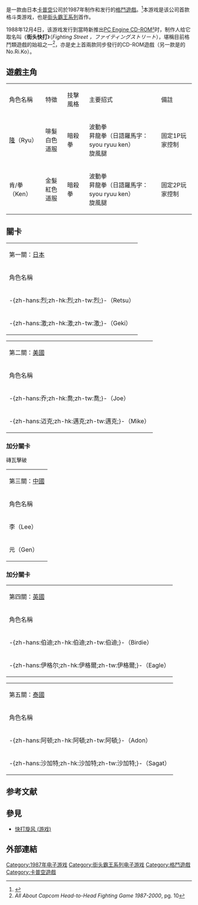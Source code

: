 {{NoteTA
| G1=Games
}}

{{otheruses|other=-{zh-cn:街头霸王; zh-tw:快打旋風; zh-hk:街頭霸王}-的其他意思|街頭霸王 (消歧義)}}

{{Infobox VG
|title = 街头霸王
|japanese = ストリートファイター
|english = Street Fighter
|image = 
|caption = 
|developer = [[卡普空|卡普空]]
|publisher = 卡普空
|director = 西山隆志
|designer = 松本裕司
|composer = 坂口由洋
|series = [[快打旋風系列_(格鬥遊戲)|快打旋風系列]]
|release = 1987年8月30日
|genre = [[格鬥遊戲|格鬥遊戲]]
|modes = 2人對打，1人與電腦對打
|cabinet = Upright
|arcade system = 
|display = [[Raster_graphics|Raster]], 384 x 224 pixels (Horizontal), 1024 colors
|platforms = {{spml| [[街機|街機]] | [[PC_Engine|PC Engine CD-ROM²]] | [[DOS|DOS]] | [[Amstrad_CPC|Amstrad CPC]] | [[ZX_Spectrum|ZX Spectrum]] | [[Commodore_64|Commodore 64]] | [[Amiga|Amiga]] | [[Xbox|Xbox]] | [[PlayStation_2|PlayStation 2]] | [[PlayStation_Portable|PlayStation Portable]] | [[PlayStation_3|PlayStation 3]] | [[Virtual_Console|Virtual Console]] }}
}}

{{vgname|街头霸王|ja=ストリートファイター|en=Street Fighter}}是一款由日本[[卡普空|卡普空]]公司於1987年制作和发行的[[格鬥遊戲|格鬥遊戲]]。<ref name="gamefaqs">{{cite web| url = http://www.gamefaqs.com/arcade/583625-street-fighter/data| title = Release information| publisher = [[GameFAQs|GameFAQs]]| date = | accessdate = 2015-11-05| language = en| archive-date = 2016-12-20| archive-url = https://web.archive.org/web/20161220140036/http://www.gamefaqs.com/arcade/583625-street-fighter/data| dead-url = no}}</ref>本游戏是该公司首款格斗类游戏，也是[[街头霸王系列|街头霸王系列]]首作。

1988年12月4日，该游戏发行到當時新推出[[PC_Engine|PC Engine CD-ROM²]]时，制作人给它取名叫《'''街头快打'''》（''Fighting Street ，ファイティングストリート''），堪稱目前格鬥類遊戲的始祖之一<ref name=aac010>''All About Capcom Head-to-Head Fighting Game 1987-2000'', pg. 10</ref>，亦是史上首兩款同步發行的CD-ROM遊戲（另一款是{{link-ja|小川範子|小川範子}}的No.Ri.Ko）。

==遊戲主角==

{| class="wikitable"
|----- align="center"
| 角色名稱 || 特徵 || 技擊風格 || 主要招式 || 備註
|-----
| [[隆|隆]]（Ryu）
| 啡髮<br>白色道服 || 暗殺拳 || 波動拳<br>昇龍拳（日語羅馬字：syou ryuu ken）<br>旋風腿 || 固定1P玩家控制
|-----
| 肯/拳（Ken）
| 金髮<br>紅色道服 || 暗殺拳 || 波動拳<br>昇龍拳（日語羅馬字：syou ryuu ken）<br>旋風腿 || 固定2P玩家控制
|}

==關卡==

{| class="wikitable"
|----- align="center"
| colspan="6" | 第一關：[[日本|日本]]
|----- align="center"
| 角色名稱 || 特徵 || 場景 || 技擊風格 || 主要招式 || 備註
|-----
| -{zh-hans:烈;zh-hk:烈;zh-tw:烈;}-（Retsu）
| 和尚 || 寺院前 || [https://en.wikipedia.org/wiki/Shorinji_Kempo 少林寺拳法] {{Wayback|url=https://en.wikipedia.org/wiki/Shorinji_Kempo |date=20210411022910 }} ||   ||  
|-----
| -{zh-hans:激;zh-hk:激;zh-tw:激;}-（Geki）
| [[忍者|忍者]] || 富士山附近 || [[忍術|忍術]] || [[瞬間移動|瞬間移動]] ||  
|}

{| class="wikitable"
|----- align="center"
| colspan="6" | 第二關：[[美國|美國]]
|----- align="center"
| 角色名稱 || 特徵 || 場景 || 技擊風格 || 主要招式 || 備註
|-----
| -{zh-hans:乔;zh-hk:喬;zh-tw:喬;}-（Joe）
| 白人壯漢 || 鐵道 || [[踢拳|踢拳]] ||   ||  
|-----
| -{zh-hans:迈克;zh-hk:邁克;zh-tw:邁克;}-（Mike） || 黑人壯漢 || [[拉什莫尔山|拉什莫尔山]] || [[拳擊|拳擊]] ||  
|  
|}

===加分關卡===
磚瓦擊破

{| class="wikitable"
|----- align="center"
| colspan="6" | 第三關：[[中國|中國]]
|----- align="center"
| 角色名稱 || 特徵 || 場景 || 技擊風格 || 主要招式 || 備註
|-----
| 李（Lee） || 戴瓜皮帽<br>著[[唐裝|唐裝]] || [[萬里長城|萬里長城]] ||[[八極拳|八極拳]]||   ||  
|-----
| 元（Gen） || 白髮老者<br>著[[長袍|長袍]] || 香港街道 || [[螳螂拳|螳螂拳]] ||  
|  
|}

===加分關卡===

{| class="wikitable"
|----- align="center"
| colspan="6" | 第四關：[[英國|英國]]
|----- align="center"
| 角色名稱 || 特徵 || 場景 || 技擊風格 || 主要招式 || 備註
|-----
| -{zh-hans:伯迪;zh-hk:伯迪;zh-tw:伯迪;}-（Birdie）
| 高大的[[龐克|龐克]]頭 || 市鎮 || [[角力|摔角]] || 鐵頭功 ||  
|-----
| -{zh-hans:伊格尔;zh-hk:伊格爾;zh-tw:伊格爾;}-（Eagle）
| 留兩撇小鬍子<br>穿白襯衫 || 城堡前 || [https://en.wikipedia.org/wiki/Arnis 菲律賓雙棍術] {{Wayback|url=https://en.wikipedia.org/wiki/Arnis |date=20210226000605 }} ||   ||  
|}

{| class="wikitable"
|----- align="center"
| colspan="6" | 第五關：[[泰國|泰國]]
|----- align="center"
| 角色名稱 || 特徵 || 場景 || 技擊風格 || 主要招式 || 備註
|-----
| -{zh-hans:阿顿;zh-hk:阿頓;zh-tw:阿頓;}-（Adon）
| 戴頭箍 || 河邊 || [[泰拳|泰拳]] ||   ||  
|-----
| -{zh-hans:沙加特;zh-hk:沙加特;zh-tw:沙加特;}-（Sagat）
| 戴黑眼罩 || 佛寺前 || [[泰拳|泰拳]] || 虎刃波<br> ||   ||最后关卡  
|}
<!-- ==遊戲謠言==
*'''一陽指'''<ref>[[台灣|台灣]][[尖端出版社|尖端出版社]]《[[電視遊樂報導|電視遊樂報導]]》創刊號（原 電視遊樂情報 第19期）第72頁／1988年8月25日出刊</ref>（一擊必殺）
:將搖桿按成三角形、S型與三粒B鈕（出拳），使用時不可以跳躍或蹲下。

*'''打出勝利之拳'''<ref>[[台灣|台灣]][[尖端出版社|尖端出版社]]《[[電視遊樂報導|電視遊樂報導]]》第3期（原 電視遊樂情報 第21期）第74頁／1988年9月22日出刊</ref>
:{{PUA|}}從右邊將搖桿移至左邊再由左往下180度移動至右邊，再按出拳鈕。
:{{PUA|}}由右邊移至下邊，再由下移至右邊呈45度，再按出拳鈕。
:註：（此兩種方法以快動作完成，此招也可以閃過敵方的氣功）。

*'''跳關'''<ref>[[台灣|台灣]][[尖端出版社|尖端出版社]]《[[電視遊樂報導|電視遊樂報導]]》第4期（原 電視遊樂情報 第22期）第72頁／1988年10月8日出刊</ref>（可由[[美國|美國]]直接跳至[[泰國|泰國]]）
:美國（USA）的第2個選手，拳王麥克的畫面之中有四個大人頭石像，這四個石像大家應該是非常的清楚，此時在第一個人頭及第二個人頭（由畫面的左至石算來）中央空隙的接縫處，有一把可以讓隆跳關的鑰匙，此時只要使用出昇龍拳（也就是流星拳）來拿到鑰匙，便可以由美國而直接的跳關至泰國，在鑰匙出現的地方位置要看準才行。

*'''進入聯合國（裏關）夏威夷、澳洲、南美洲等地方'''<ref>[[台灣|台灣]][[尖端出版社|尖端出版社]]《[[電視遊樂報導|電視遊樂報導]]》第6期（原 電視遊樂情報 第24期）第72頁／1988年11月9日出刊</ref>
:在對美國麥克時，第一個人像在耳有一支鑰匙，用昇龍拳將鑰匙拿下等將沙加特跟隆打敗出現結束時，輸入下列指令：上上下下左右右左ABBA即可以進入裹關。

*'''在遊戲中使用超級絕招－一陽指'''<ref name="%E3%80%8A%E9%9B%BB%E8%A6%96%E9%81%8A%E6%A8%82%E5%A0%B1%E5%B0%8E%E3%80%8B%E7%AC%AC7%E6%9C%9F">[[台灣|台灣]][[尖端出版社|尖端出版社]]《[[電視遊樂報導|電視遊樂報導]]》第7期（原 電視遊樂情報 第25期）第71頁／1988年11月24日出刊</ref>
:在遊戲剛開始時就要開始用力的磨搖桿，等到將搖桿磨得很用力時，看準時機，再將六個按鈕同時按下就可以使用一陽指了。（在使用時，就算被敵人攻擊也不可以停止，這樣不間斷磨擦才行）

*'''使出毒龍鑽'''<ref name="%E3%80%8A%E9%9B%BB%E8%A6%96%E9%81%8A%E6%A8%82%E5%A0%B1%E5%B0%8E%E3%80%8B%E7%AC%AC7%E6%9C%9F"/>
:將搖桿先從中央移至右邊，然後再移至最左邊，只要一直重複此法五次。再同時按下三個腳的按鈕。操作時人物的移動量一定要很少，這樣子才能夠使出毒龍鑽這個絕招。

*'''使用比氣功威力更強大的氣功'''<ref name="%E3%80%8A%E9%9B%BB%E8%A6%96%E9%81%8A%E6%A8%82%E5%A0%B1%E5%B0%8E%E3%80%8B%E7%AC%AC7%E6%9C%9F"/>
:將搖桿首先移到右上方約45度，再依序由這個位置開始上移，然後繞到最左邊，再右移到最右端，再向下繞個半圓至左下方約45度左右。此時再同時按下六個按鈕即可。（大約是繞S型的形狀）

*'''使出七色彩虹'''<ref>[[台灣|台灣]][[尖端出版社|尖端出版社]]《[[電視遊樂報導|電視遊樂報導]]》第10期（原 電視遊樂情報 第28期）／1989年1月10日出刊</ref>
:將搖桿從中央移往至上方，再依序移至右方，再到下方，大約是繞）形，重複此法四次，此時再同時按下六個按鈕，就可以使出七色彩虹。

*'''跳関'''<ref>[[台灣|台灣]][[尖端出版社|尖端出版社]]《[[電視遊樂報導|電視遊樂報導]]》第15期 第40頁／1989年3月28日出刊</ref>
:當在遊戲中，和美國第二位選手比賽時，在要給對方最後一擊時，要先把敵人引誘至最左邊，再立刻使用昇龍拳攻擊對方，這樣子便可以立刻的跳關至綠洲，和更強的對手比賽。-->

==参考文献==
{{Reflist}}

== 參見 ==
* [[快打旋风_(游戏)|快打旋风 (游戏)]]

== 外部連結 ==

{{街头霸王系列}}

{{DEFAULTSORT:Street Fighter}}
[[Category:1987年电子游戏|Category:1987年电子游戏]]
[[Category:街头霸王系列电子游戏|Category:街头霸王系列电子游戏]]
[[Category:格鬥遊戲|Category:格鬥遊戲]]
[[Category:卡普空遊戲|Category:卡普空遊戲]]